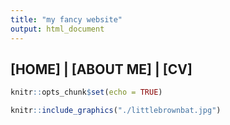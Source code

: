 ```yaml
---
title: "my fancy website"
output: html_document
---
```

## [HOME] | [ABOUT ME] | [CV]


```r
knitr::opts_chunk$set(echo = TRUE)
```

```r
knitr::include_graphics("./littlebrownbat.jpg")
```



